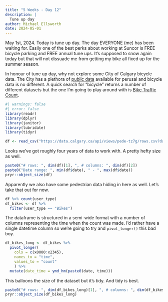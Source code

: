```yaml
---
title: "5 Weeks - Day 12"
description: |
  Tune up day
author: Michael Ellsworth
date: 2024-05-01
---
```


May 1st, 2024. Today is tune up day. The day EVERYONE (me) has been waiting for. Easily one of the best perks about working at Suncor is FREE bicycle parking and FREE annual tune ups. It's supposed to snow again today but that will not dissuade me from getting my bike all fixed up for the summer season.

In honour of tune up day, why not explore some City of Calgary bicycle data. The City has a plethora of [public data](https://data.calgary.ca/) available for perusal and bicycle data is no different. A quick search for "bicycle" returns a number of different datasets but the one I'm going to play around with is [Bike Traffic Count](https://data.calgary.ca/Transportation-Transit/Bike-Traffic-Count/pubj-un4t).

```r
#| warnings: false
#| error: false
library(readr)
library(dplyr)
library(janitor)
library(lubridate)
library(tidyr)

df <- read_csv("https://data.calgary.ca/api/views/pede-tz7g/rows.csv?date=20240501&accessType=DOWNLOAD") %>% janitor::clean_names()
```

Looks we've got roughly four years of data to work with. A pretty hefty size as well.

```r
paste0("# rows: ", dim(df)[1], ", # columns: ", dim(df)[2])
paste0("Date range: ", min(df$date), " - ", max(df$date))
pryr::object_size(df)
```

Apparently we also have some pedestrian data hiding in here as well. Let's take that out for now.

```r
df %>% count(user_type)
df_bikes <- df %>%
  filter(user_type == "Bikes")
```

The dataframe is structured in a semi-wide format with a number of columns representing the time when the count was made. I'd rather have a single datetime column so we're going to try and `pivot_longer()` this bad boy.

```r
df_bikes_long <- df_bikes %>%
  pivot_longer(
    cols = c(x0000:x2345), 
    names_to = "time", 
    values_to = "count"
    ) %>%
  mutate(date_time = ymd_hm(paste0(date, time)))
```

This balloons the size of the dataset but it's tidy. And tidy is best.

```r
paste0("# rows: ", dim(df_bikes_long)[1], ", # columns: ", dim(df_bikes_long)[2])
pryr::object_size(df_bikes_long)
```
